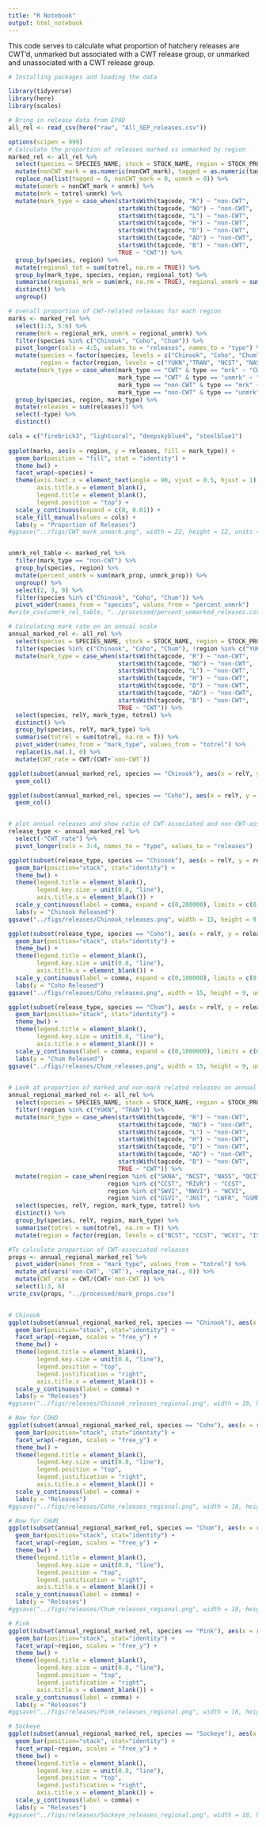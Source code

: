 ---
title: "R Notebook"
output: html_notebook
---

This code serves to calculate what proportion of hatchery releases are CWT'd, unmarked but associated with a CWT release group, or unmarked and unassociated with a CWT release group.


```{r include = FALSE}
# Installing packages and loading the data

library(tidyverse)
library(here)
library(scales)

```

```{r include = FALSE}
# Bring in release data from EPAD
all_rel <- read_csv(here("raw", "All_SEP_releases.csv")) 
```

```{r Regional Summary}
options(scipen = 999)
# Calculate the proportion of releases marked vs unmarked by region
marked_rel <- all_rel %>%
  select(species = SPECIES_NAME, stock = STOCK_NAME, region = STOCK_PROD_AREA_CODE, relY = RELEASE_YEAR, tagcode = MRP_TAGCODE, tagged = TaggedNum, nonCWT_mark = NoTagNum, unmrk = UnmarkedNum, totrel = TotalRelease) %>%
  mutate(nonCWT_mark = as.numeric(nonCWT_mark), tagged = as.numeric(tagged)) %>%
  replace_na(list(tagged = 0, nonCWT_mark = 0, unmrk = 0)) %>%
  mutate(unmrk = nonCWT_mark + unmrk) %>%
  mutate(mrk = totrel-unmrk) %>%
  mutate(mark_type = case_when(startsWith(tagcode, "R") ~ "non-CWT",
                               startsWith(tagcode, "NO") ~ "non-CWT",
                               startsWith(tagcode, "L") ~ "non-CWT",
                               startsWith(tagcode, "H") ~ "non-CWT",
                               startsWith(tagcode, "D") ~ "non-CWT",
                               startsWith(tagcode, "AD") ~ "non-CWT",
                               startsWith(tagcode, "B") ~ "non-CWT",
                               TRUE ~ "CWT")) %>%
  group_by(species, region) %>%
  mutate(regional_tot = sum(totrel, na.rm = TRUE)) %>%
  group_by(mark_type, species, region, regional_tot) %>%
  summarise(regional_mrk = sum(mrk, na.rm = TRUE), regional_unmrk = sum(unmrk, na.rm = TRUE), mark_prop = (regional_mrk/regional_tot)*100, unmrk_prop = (regional_unmrk/regional_tot)*100) %>%
  distinct() %>%
  ungroup()

# overall proportion of CWT-related releases for each region
marks <- marked_rel %>%
  select(1:3, 5:6) %>%
  rename(mrk = regional_mrk, unmrk = regional_unmrk) %>%
  filter(species %in% c("Chinook", "Coho", "Chum")) %>%
  pivot_longer(cols = 4:5, values_to = "releases", names_to = "type") %>%
  mutate(species = factor(species, levels = c("Chinook", "Coho", "Chum")),
         region = factor(region, levels = c("YUKN","TRAN", "NCST", "NASS", "SKNA", "QCI", "CCST", "RIVR", "JNST", "NWVI", "SWVI", "GSVI", "GSMN", "GSMS", "LWFR", "OKAN", "UPFR", "TOMF", "TOMM"))) %>%
  mutate(mark_type = case_when(mark_type == "CWT" & type == "mrk" ~ "CWT_mrk",
                               mark_type == "CWT" & type == "unmrk" ~ "CWT_unmrk",
                               mark_type == "non-CWT" & type == "mrk" ~ "nonCWT_mrk",
                               mark_type == "non-CWT" & type == "unmrk" ~ "nonCWT_unmrk")) %>%
  group_by(species, region, mark_type) %>%
  mutate(releases = sum(releases)) %>%
  select(-type) %>%
  distinct()

cols = c("firebrick3", "lightcoral", "deepskyblue4", "steelblue1")
 
ggplot(marks, aes(x = region, y = releases, fill = mark_type)) +
  geom_bar(position = "fill", stat = "identity") +
  theme_bw() +
  facet_wrap(~species) +
  theme(axis.text.x = element_text(angle = 90, vjust = 0.5, hjust = 1),
        axis.title.x = element_blank(),
        legend.title = element_blank(),
        legend.position = "top") +
  scale_y_continuous(expand = c(0, 0.01)) +
  scale_fill_manual(values = cols) +
  labs(y = "Proportion of Releases")
#ggsave("../figs/CWT_mark_unmark.png", width = 22, height = 12, units = "cm")


unmrk_rel_table <- marked_rel %>%
  filter(mark_type == "non-CWT") %>%
  group_by(species, region) %>%
  mutate(percent_unmrk = sum(mark_prop, unmrk_prop)) %>%
  ungroup() %>%
  select(2, 3, 9) %>%
  filter(species %in% c("Chinook", "Coho", "Chum")) %>%
  pivot_wider(names_from = "species", values_from = "percent_unmrk")
#write_csv(unmrk_rel_table, "../processed/percent_unmarked_releases.csv")

```

```{r Annual summaries}
# Calculating mark rate on an annual scale
annual_marked_rel <- all_rel %>%
  select(species = SPECIES_NAME, stock = STOCK_NAME, region = STOCK_PROD_AREA_CODE, relY = RELEASE_YEAR, tagcode = MRP_TAGCODE, totrel = TotalRelease) %>%
  filter(species %in% c("Chinook", "Coho", "Chum"), !region %in% c("YUKN", "TRAN")) %>%
  mutate(mark_type = case_when(startsWith(tagcode, "R") ~ "non-CWT",
                               startsWith(tagcode, "NO") ~ "non-CWT",
                               startsWith(tagcode, "L") ~ "non-CWT",
                               startsWith(tagcode, "H") ~ "non-CWT",
                               startsWith(tagcode, "D") ~ "non-CWT",
                               startsWith(tagcode, "AD") ~ "non-CWT",
                               startsWith(tagcode, "B") ~ "non-CWT",
                               TRUE ~ "CWT")) %>%
  select(species, relY, mark_type, totrel) %>%
  distinct() %>%
  group_by(species, relY, mark_type) %>%
  summarise(totrel = sum(totrel, na.rm = T)) %>%
  pivot_wider(names_from = "mark_type", values_from = "totrel") %>%
  replace(is.na(.), 0) %>%
  mutate(CWT_rate = CWT/(CWT+`non-CWT`))

ggplot(subset(annual_marked_rel, species == "Chinook"), aes(x = relY, y = CWT_rate)) + 
  geom_col()

ggplot(subset(annual_marked_rel, species == "Coho"), aes(x = relY, y = CWT_rate)) + 
  geom_col()


# plot annual releases and show ratio of CWT-associated and non-CWT-associated releases
release_type <- annual_marked_rel %>%
  select(-"CWT_rate") %>%
  pivot_longer(cols = 3:4, names_to = "type", values_to = "releases")

ggplot(subset(release_type, species == "Chinook"), aes(x = relY, y = releases, fill = type)) +
  geom_bar(position="stack", stat="identity") +
  theme_bw() +
  theme(legend.title = element_blank(),
        legend.key.size = unit(0.8, "line"),
        axis.title.x = element_blank()) +
  scale_y_continuous(label = comma, expand = c(0,200000), limits = c(0, 70000000)) +
  labs(y = "Chinook Released")
ggsave("../figs/releases/Chinook_releases.png", width = 15, height = 9, units = "cm")

ggplot(subset(release_type, species == "Coho"), aes(x = relY, y = releases, fill = type)) +
  geom_bar(position="stack", stat="identity") +
  theme_bw() +
  theme(legend.title = element_blank(),
        legend.key.size = unit(0.8, "line"),
        axis.title.x = element_blank()) +
  scale_y_continuous(label = comma, expand = c(0,100000), limits = c(0, 26000000)) +
  labs(y = "Coho Released")
ggsave("../figs/releases/Coho_releases.png", width = 15, height = 9, units = "cm")

ggplot(subset(release_type, species == "Chum"), aes(x = relY, y = releases, fill = type)) +
  geom_bar(position="stack", stat="identity") +
  theme_bw() +
  theme(legend.title = element_blank(),
        legend.key.size = unit(0.8, "line"),
        axis.title.x = element_blank()) +
  scale_y_continuous(label = comma, expand = c(0,1000000), limits = c(0, 210000000)) +
  labs(y = "Chum Released")
ggsave("../figs/releases/Chum_releases.png", width = 15, height = 9, units = "cm")
  
```



```{r Annual Regional Summaries}
# Look at proportion of marked and non-mark related releases on annual AND regional scale
annual_regional_marked_rel <- all_rel %>%
  select(species = SPECIES_NAME, stock = STOCK_NAME, region = STOCK_PROD_AREA_CODE, relY = RELEASE_YEAR, tagcode = MRP_TAGCODE, totrel = TotalRelease) %>%
  filter(!region %in% c("YUKN", "TRAN")) %>%
  mutate(mark_type = case_when(startsWith(tagcode, "R") ~ "non-CWT",
                               startsWith(tagcode, "NO") ~ "non-CWT",
                               startsWith(tagcode, "L") ~ "non-CWT",
                               startsWith(tagcode, "H") ~ "non-CWT",
                               startsWith(tagcode, "D") ~ "non-CWT",
                               startsWith(tagcode, "AD") ~ "non-CWT",
                               startsWith(tagcode, "B") ~ "non-CWT",
                               TRUE ~ "CWT")) %>%
  mutate(region = case_when(region %in% c("SKNA", "NCST", "NASS", "QCI") ~ "NCST",
                            region %in% c("CCST", "RIVR") ~ "CCST",
                            region %in% c("SWVI", "NWVI") ~ "WCVI",
                            region %in% c("GSVI", "JNST", "LWFR", "GSMN", "UPFR", "ROMF", "TOMM", "TOMF", "GSMS", "OKAN") ~ "ISC")) %>%
  select(species, relY, region, mark_type, totrel) %>%
  distinct() %>%
  group_by(species, relY, region, mark_type) %>%
  summarise(totrel = sum(totrel, na.rm = T)) %>%
  mutate(region = factor(region, levels = c("NCST", "CCST", "WCVI", "ISC")))

#To calculate proportion of CWT-associated releases
props <- annual_regional_marked_rel %>%
  pivot_wider(names_from = "mark_type", values_from = "totrel") %>%
  mutate_at(vars('non-CWT', 'CWT'), ~replace_na(., 0)) %>%
  mutate(CWT_rate = CWT/(CWT+`non-CWT`)) %>%
  select(1:3, 6) 
write_csv(props, "../processed/mark_props.csv")


# Chinook
ggplot(subset(annual_regional_marked_rel, species == "Chinook"), aes(x = relY, y = totrel, fill = mark_type)) +
  geom_bar(position="stack", stat="identity") +
  facet_wrap(~region, scales = "free_y") +
  theme_bw() +
  theme(legend.title = element_blank(),
        legend.key.size = unit(0.8, "line"),
        legend.position = "top",
        legend.justification = "right",
        axis.title.x = element_blank()) +
  scale_y_continuous(label = comma) +
  labs(y = "Releases")
#ggsave("../figs/releases/Chinook_releases_regional.png", width = 18, height = 14, units = "cm")

# Now for COHO
ggplot(subset(annual_regional_marked_rel, species == "Coho"), aes(x = relY, y = totrel, fill = mark_type)) +
  geom_bar(position="stack", stat="identity") +
  facet_wrap(~region, scales = "free_y") +
  theme_bw() +
  theme(legend.title = element_blank(),
        legend.key.size = unit(0.8, "line"),
        legend.position = "top",
        legend.justification = "right",
        axis.title.x = element_blank()) +
  scale_y_continuous(label = comma) +
  labs(y = "Releases")
#ggsave("../figs/releases/Coho_releases_regional.png", width = 18, height = 14, units = "cm")

# Now for CHUM
ggplot(subset(annual_regional_marked_rel, species == "Chum"), aes(x = relY, y = totrel, fill = mark_type)) +
  geom_bar(position="stack", stat="identity") +
  facet_wrap(~region, scales = "free_y") +
  theme_bw() +
  theme(legend.title = element_blank(),
        legend.key.size = unit(0.8, "line"),
        legend.position = "top",
        legend.justification = "right",
        axis.title.x = element_blank()) +
  scale_y_continuous(label = comma) +
  labs(y = "Releases")
#ggsave("../figs/releases/Chum_releases_regional.png", width = 18, height = 14, units = "cm")

# Pink
ggplot(subset(annual_regional_marked_rel, species == "Pink"), aes(x = relY, y = totrel, fill = mark_type)) +
  geom_bar(position="stack", stat="identity") +
  facet_wrap(~region, scales = "free_y") +
  theme_bw() +
  theme(legend.title = element_blank(),
        legend.key.size = unit(0.8, "line"),
        legend.position = "top",
        legend.justification = "right",
        axis.title.x = element_blank()) +
  scale_y_continuous(label = comma) +
  labs(y = "Releases")
#ggsave("../figs/releases/Pink_releases_regional.png", width = 18, height = 14, units = "cm")

# Sockeye
ggplot(subset(annual_regional_marked_rel, species == "Sockeye"), aes(x = relY, y = totrel, fill = mark_type)) +
  geom_bar(position="stack", stat="identity") +
  facet_wrap(~region, scales = "free_y") +
  theme_bw() +
  theme(legend.title = element_blank(),
        legend.key.size = unit(0.8, "line"),
        legend.position = "top",
        legend.justification = "right",
        axis.title.x = element_blank()) +
  scale_y_continuous(label = comma) +
  labs(y = "Releases")
#ggsave("../figs/releases/Sockeye_releases_regional.png", width = 18, height = 14, units = "cm")


```
